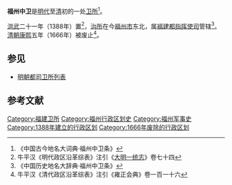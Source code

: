 '''福州中卫'''是[[明代|明代]]至[[清朝|清]]初的一处[[卫所|卫所]]<ref>《中国古今地名大词典·福州中卫条》</ref>。

[[洪武|洪武]]二十一年（1388年）置<ref>牛平汉《明代政区沿革综表》注引《[[大明一统志|大明一统志]]》卷七十四</ref>，[[治所|治所]]在今[[福州市|福州市]]东北，属[[福建都指挥使司|福建都指挥使司]]管辖<ref>《中国历史地名大辞典·福州中卫条》</ref>。[[清朝|清朝]][[康熙|康熙]]五年（1666年）被废止<ref>牛平汉《清代政区沿革综表》注引《雍正会典》卷一百一十六</ref>。

==参见==
*[[明朝都司卫所列表|明朝都司卫所列表]]

==参考文献==
{{Reflist}}

{{明代福建都指挥使司}}
{{福建行政区划小作品}}
[[Category:福建卫所|Category:福建卫所]]
[[Category:福州行政区划史|Category:福州行政区划史]]
[[Category:福州军事史|Category:福州军事史]]
[[Category:1388年建立的行政区划|Category:1388年建立的行政区划]]
[[Category:1666年废除的行政区划|Category:1666年废除的行政区划]]